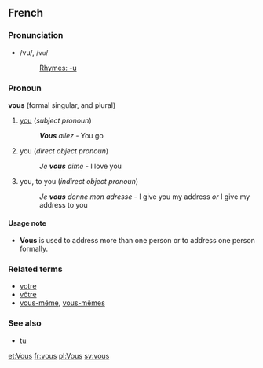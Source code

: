 ==French==
===Pronunciation===
*/vu/, /<tt>vu</tt>/
*:[[Rhymes:French:-u|Rhymes: -u]]

===Pronoun===
'''vous''' (formal singular, and plural)

#[[you]] (''subject pronoun'')
#:'''''Vous''' allez'' - You go
#you (''direct object pronoun'')
#:''Je '''vous''' aime'' - I love you
#you, to you (''indirect object pronoun'')
#:''Je '''vous''' donne mon adresse'' - I give you my address ''or'' I give my address to you

====Usage note====
*'''Vous''' is used to address more than one person or to address one person formally.

===Related terms===
*[[votre]]
*[[vôtre]]
*[[vous-même]], [[vous-mêmes]]

===See also===
*[[tu]]

[[et:Vous]]
[[fr:vous]]
[[pl:Vous]]
[[sv:vous]]